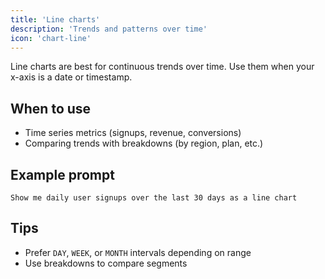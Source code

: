 ```yaml
---
title: 'Line charts'
description: 'Trends and patterns over time'
icon: 'chart-line'
---
```


Line charts are best for continuous trends over time. Use them when your x-axis is a date or timestamp.

## When to use

- Time series metrics (signups, revenue, conversions)
- Comparing trends with breakdowns (by region, plan, etc.)

## Example prompt

```
Show me daily user signups over the last 30 days as a line chart
```

## Tips

- Prefer `DAY`, `WEEK`, or `MONTH` intervals depending on range
- Use breakdowns to compare segments


